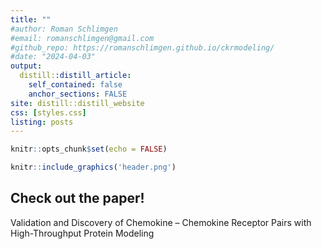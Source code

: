 ```yaml
---
title: ""
#author: Roman Schlimgen
#email: romanschlimgen@gmail.com
#github_repo: https://romanschlimgen.github.io/ckrmodeling/
#date: "2024-04-03"
output:
  distill::distill_article:
    self_contained: false
    anchor_sections: FALSE
site: distill::distill_website
css: [styles.css]
listing: posts
---
```


```r
knitr::opts_chunk$set(echo = FALSE)
```

```r
knitr::include_graphics('header.png')
```

## Check out the paper!

Validation and Discovery of Chemokine – Chemokine Receptor Pairs with High-Throughput Protein Modeling
